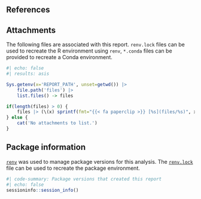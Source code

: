 ## References {.appendix}

::: {#refs}
:::

## Attachments {.appendix}

The following files are associated with this report. `renv.lock` files can be used to recreate the R environment using `renv`, `*.conda` files can be provided to recreate a Conda environment.

```r
#| echo: false
#| results: asis

Sys.getenv(x='REPORT_PATH', unset=getwd()) |>
	file.path('files') |>
	list.files() -> files

if(length(files) > 0) {
	files |> (\(x) sprintf(fmt="{{< fa paperclip >}} [%s](files/%s)", x, x))() |> cat(sep="</br>")
} else {
	cat('No attachments to list.')
}
```

## Package information {.appendix}

[`renv`](https://github.com/rstudio/renv) was used to manage package versions for this analysis. The <a href="files/renv.lock" target="_blank">`renv.lock`</a> file can be used to recreate the package environment.

```r
#| code-summary: Package versions that created this report
#| echo: false
sessioninfo::session_info()
```
